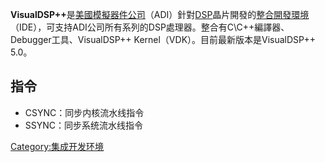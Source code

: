 '''VisualDSP++'''是[[美國模擬器件公司|美國模擬器件公司]]（ADI）針對[[數位訊號處理器|DSP]]晶片開發的[[整合開發環境|整合開發環境]]（IDE），可支持ADI公司所有系列的DSP處理器。整合有C\C++編譯器、Debugger工具、VisualDSP++ Kernel（VDK）。目前最新版本是VisualDSP++ 5.0。

== 指令 ==
* CSYNC：同步内核流水线指令
* SSYNC：同步系统流水线指令

[[Category:集成开发环境|Category:集成开发环境]]